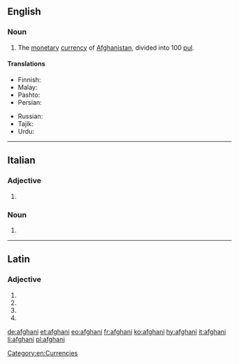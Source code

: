 {{also|Afghani}}
==English==

===Noun===
{{wikipedia|Afghan afghani}}
{{en-noun}}

# The [[monetary]] [[currency]] of [[Afghanistan]], divided into 100 [[pul]].

====Translations====
{{trans-top|national currency of Afghanistan}}
* Finnish: {{t+|fi|afgaani}}
* Malay: {{t|ms|afghani}}
* Pashto: {{t|ps|فغانۍ|sc=ps-Arab}}
* Persian: {{t+|fa|افغانی|tr=afğâni}}
{{trans-mid}}
* Russian: {{t+|ru|афга́ни|m}}
* Tajik: {{t|tg|афғонӣ|tr=afğonī|sc=Cyrl}}
* Urdu: {{t|ur|افغانی|tr=afġānī}}
{{trans-bottom}}

[[Category:en:Currencies]]

----

==Italian==

===Adjective===
{{head|it|adjective form|g=m}}

# {{plural of|afghano|lang=it}}

===Noun===
{{head|it|noun plural form|g=m}}

# {{plural of|afghano|lang=it}}

----

==Latin==

===Adjective===
{{la-adj-form|afghanī}}

# {{inflection of|afghanus||nom|m|p|lang=la}}
# {{inflection of|afghanus||gen|m|s|lang=la}}
# {{inflection of|afghanus||gen|n|s|lang=la}}
# {{inflection of|afghanus||voc|m|p|lang=la}}

[[de:afghani]]
[[et:afghani]]
[[eo:afghani]]
[[fr:afghani]]
[[ko:afghani]]
[[hy:afghani]]
[[it:afghani]]
[[li:afghani]]
[[pl:afghani]]